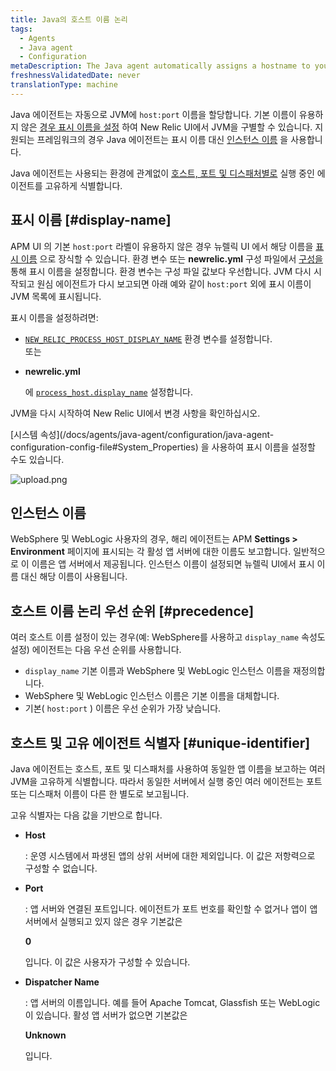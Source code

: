 ```yaml
---
title: Java의 호스트 이름 논리
tags:
  - Agents
  - Java agent
  - Configuration
metaDescription: The Java agent automatically assigns a hostname to your app. You can decorate this hostname with a display name in the New Relic UI.
freshnessValidatedDate: never
translationType: machine
---
```



Java 에이전트는 자동으로 JVM에 `host:port` 이름을 할당합니다. 기본 이름이 유용하지 않은 [경우 표시 이름을 설정](#display-name) 하여 New Relic UI에서 JVM을 구별할 수 있습니다. 지원되는 프레임워크의 경우 Java 에이전트는 표시 이름 대신 [인스턴스 이름](#instance-names) 을 사용합니다.

Java 에이전트는 사용되는 환경에 관계없이 [호스트, 포트 및 디스패처별로](#unique-identifier) 실행 중인 에이전트를 고유하게 식별합니다.

## 표시 이름 [#display-name]

APM UI 의 기본 `host:port` 라벨이 유용하지 않은 경우 뉴렐릭 UI 에서 해당 이름을 [표시 이름](/docs/apm/new-relic-apm/maintenance/add-rename-remove-hosts#display_name) 으로 장식할 수 있습니다. 환경 변수 또는 <DNT>**newrelic.yml**</DNT> 구성 파일에서 [구성을](/docs/agents/java-agent/configuration/java-agent-configuration-config-file) 통해 표시 이름을 설정합니다. 환경 변수는 구성 파일 값보다 우선합니다. JVM 다시 시작되고 원심 에이전트가 다시 보고되면 아래 예와 같이 `host:port` 외에 표시 이름이 JVM 목록에 표시됩니다.

표시 이름을 설정하려면:

* [`NEW_RELIC_PROCESS_HOST_DISPLAY_NAME`](/docs/agents/java-agent/configuration/java-agent-configuration-config-file#NEW_RELIC_PROCESS_HOST_DISPLAY_NAME) 환경 변수를 설정합니다.  
  또는

* <DNT>**newrelic.yml**</DNT>

  에 [`process_host.display_name`](/docs/agents/java-agent/configuration/java-agent-configuration-config-file#display_name) 설정합니다.

JVM을 다시 시작하여 New Relic UI에서 변경 사항을 확인하십시오.

<Callout variant="tip">
  [시스템 속성](/docs/agents/java-agent/configuration/java-agent-configuration-config-file#System_Properties) 을 사용하여 표시 이름을 설정할 수도 있습니다.
</Callout>

<img
  title="display_name example"
  alt="upload.png"
  src={apmJavaEditHostName}
/>

## 인스턴스 이름

WebSphere 및 WebLogic 사용자의 경우, 해리 에이전트는 APM <DNT>**Settings > Environment**</DNT> 페이지에 표시되는 각 활성 앱 서버에 대한 이름도 보고합니다. 일반적으로 이 이름은 앱 서버에서 제공됩니다. 인스턴스 이름이 설정되면 뉴렐릭 UI에서 표시 이름 대신 해당 이름이 사용됩니다.

## 호스트 이름 논리 우선 순위 [#precedence]

여러 호스트 이름 설정이 있는 경우(예: WebSphere를 사용하고 `display_name` 속성도 설정) 에이전트는 다음 우선 순위를 사용합니다.

* `display_name` 기본 이름과 WebSphere 및 WebLogic 인스턴스 이름을 재정의합니다.
* WebSphere 및 WebLogic 인스턴스 이름은 기본 이름을 대체합니다.
* 기본( `host:port` ) 이름은 우선 순위가 가장 낮습니다.

## 호스트 및 고유 에이전트 식별자 [#unique-identifier]

Java 에이전트는 호스트, 포트 및 디스패처를 사용하여 동일한 앱 이름을 보고하는 여러 JVM을 고유하게 식별합니다. 따라서 동일한 서버에서 실행 중인 여러 에이전트는 포트 또는 디스패처 이름이 다른 한 별도로 보고됩니다.

고유 식별자는 다음 값을 기반으로 합니다.

* <DNT>**Host**</DNT>

  : 운영 시스템에서 파생된 앱의 상위 서버에 대한 제외입니다. 이 값은 저항력으로 구성할 수 없습니다.

* <DNT>**Port**</DNT>

  : 앱 서버와 연결된 포트입니다. 에이전트가 포트 번호를 확인할 수 없거나 앱이 앱 서버에서 실행되고 있지 않은 경우 기본값은

  <DNT>**0**</DNT>

  입니다. 이 값은 사용자가 구성할 수 있습니다.

* <DNT>**Dispatcher Name**</DNT>

  : 앱 서버의 이름입니다. 예를 들어 Apache Tomcat, Glassfish 또는 WebLogic이 있습니다. 활성 앱 서버가 없으면 기본값은

  <DNT>**Unknown**</DNT>

  입니다.